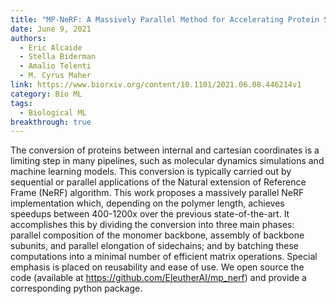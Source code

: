 ```yaml
---
title: "MP-NeRF: A Massively Parallel Method for Accelerating Protein Structure Reconstruction from Internal Coordinates"
date: June 9, 2021
authors:
  - Eric Alcaide
  - Stella Biderman
  - Amalio Telenti
  - M. Cyrus Maher
link: https://www.biorxiv.org/content/10.1101/2021.06.08.446214v1
category: Bio ML
tags:
  - Biological ML
breakthrough: true
---
```


The conversion of proteins between internal and cartesian coordinates is a limiting step in many pipelines, such as molecular dynamics simulations and machine learning models. This conversion is typically carried out by sequential or parallel applications of the Natural extension of Reference Frame (NeRF) algorithm. This work proposes a massively parallel NeRF implementation which, depending on the polymer length, achieves speedups between 400-1200x over the previous state-of-the-art. It accomplishes this by dividing the conversion into three main phases: parallel composition of the monomer backbone, assembly of backbone subunits, and parallel elongation of sidechains; and by batching these computations into a minimal number of efficient matrix operations. Special emphasis is placed on reusability and ease of use. We open source the code (available at https://github.com/EleutherAI/mp_nerf) and provide a corresponding python package.
